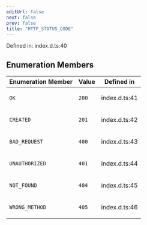 ```yaml
---
editUrl: false
next: false
prev: false
title: "HTTP_STATUS_CODE"
---
```


Defined in: index.d.ts:40

## Enumeration Members

<table>
<thead>
<tr>
<th>Enumeration Member</th>
<th>Value</th>
<th>Defined in</th>
</tr>
</thead>
<tbody>
<tr>
<td>

<a id="ok"></a> `OK`

</td>
<td>

`200`

</td>
<td>

index.d.ts:41

</td>
</tr>
<tr>
<td>

<a id="created"></a> `CREATED`

</td>
<td>

`201`

</td>
<td>

index.d.ts:42

</td>
</tr>
<tr>
<td>

<a id="bad_request"></a> `BAD_REQUEST`

</td>
<td>

`400`

</td>
<td>

index.d.ts:43

</td>
</tr>
<tr>
<td>

<a id="unauthorized"></a> `UNAUTHORIZED`

</td>
<td>

`401`

</td>
<td>

index.d.ts:44

</td>
</tr>
<tr>
<td>

<a id="not_found"></a> `NOT_FOUND`

</td>
<td>

`404`

</td>
<td>

index.d.ts:45

</td>
</tr>
<tr>
<td>

<a id="wrong_method"></a> `WRONG_METHOD`

</td>
<td>

`405`

</td>
<td>

index.d.ts:46

</td>
</tr>
</tbody>
</table>
